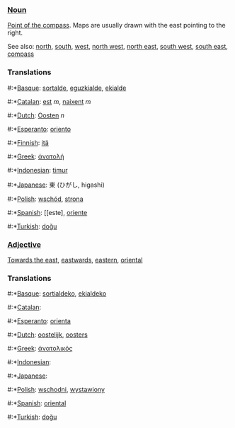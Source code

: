 ===[[Noun]]===

[[Point of the compass]]. Maps are usually drawn with the east pointing to the right.

See also: [[north]], [[south]], [[west]], [[north west]], [[north east]], [[south west]], [[south east]], [[compass]]

===Translations===
#:*[[Basque]]: [[sortalde]], [[eguzkialde]], [[ekialde]]
#:*[[Catalan]]: [[est]] ''m'', [[naixent]] ''m''
#:*[[Dutch]]: [[Oosten]] ''n''
#:*[[Esperanto]]: [[oriento]]
#:*[[Finnish]]: [[itä]]
#:*[[Greek]]: [[άνατολή]]
#:*[[Indonesian]]: [[timur]]
#:*[[Japanese]]: 東 (ひがし, higashi)
#:*[[Polish]]: [[wschód]], [[strona]]
#:*[[Spanish]]: [[este], [[oriente]]
#:*[[Turkish]]: [[doğu]]

===[[Adjective]]===

[[Towards the east]], [[eastwards]], [[eastern]], [[oriental]]

===Translations===
#:*[[Basque]]: [[sortialdeko]], [[ekialdeko]]
#:*[[Catalan]]: [[]]
#:*[[Esperanto]]: [[orienta]]
#:*[[Dutch]]: [[oostelijk]], [[oosters]]
#:*[[Greek]]: [[άνατολικός]]
#:*[[Indonesian]]: [[]]
#:*[[Japanese]]: [[]]
#:*[[Polish]]: [[wschodni]], [[wystawiony]]
#:*[[Spanish]]: [[oriental]]
#:*[[Turkish]]: [[doğu]]